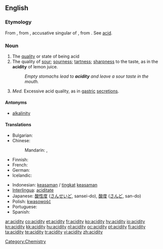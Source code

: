 ==English==

===Etymology===
From {{etyl|fr|en}} {{term|acidité|lang=fr}}, from {{etyl|la|en}} {{term|aciditātem|lang=la}}, accusative singular of {{term|aciditas|aciditās|sourness, acidity|lang=la}}, from {{term|acidus||sour, acid|lang=la}}. See [[acid]].

===Noun===
{{en-noun|acidities}}

# The [[quality]] or state of being acid
# The quality of [[sour]]; [[sourness]]; [[tartness]]; [[sharpness]] to the taste, as in the '''acidity''' of lemon juice.
#: ''Empty stomachs lead to '''acidity''' and leave a sour taste in the mouth.''
# ''Med.'' Excessive acid quality, as in [[gastric]] [[secretions]].

====Antonyms====
* [[alkalinity]]

====Translations====
{{trans-top|The quality or state of being acid}}
* Bulgarian: {{t|bg|киселинност}}
* Chinese:
*: Mandarin: {{t|zh|酸性|tr=suānxìng|sc=Hani}}, {{t|zh|酸度|tr=suāndù|sc=Hani}}
* Finnish: {{t|fi|happamuus}}
* French: {{t+|fr|acidité|f}}
* German: {{t+|de|Acidität}}
* Icelandic: {{t-|is|sýrustig|n}}
{{trans-mid}}
* Indonesian: [[asam|keasaman]] / [[tingkat]] [[asam|keasaman]]
* [[Interlingua]]: [[aciditate]]
* Japanese: [[酸性度]] ([[さんせいど]], sansei-do),  [[酸度]] ([[さんど]], san-do)
* Polish: [[kwasowość]] {{f}}
* Portuguese: {{t+|pt|acidez|f}}
* Spanish: {{t-|es|acidez|f}}
{{trans-bottom}}

{{anagrams:en/acdiity}}

[[Category:Chemistry]]

[[ar:acidity]]
[[co:acidity]]
[[et:acidity]]
[[fr:acidity]]
[[ko:acidity]]
[[hy:acidity]]
[[io:acidity]]
[[kn:acidity]]
[[kk:acidity]]
[[hu:acidity]]
[[nl:acidity]]
[[oc:acidity]]
[[pt:acidity]]
[[fi:acidity]]
[[ta:acidity]]
[[te:acidity]]
[[tr:acidity]]
[[vi:acidity]]
[[zh:acidity]]